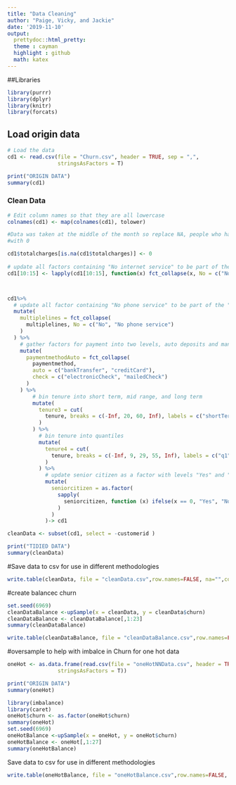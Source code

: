 ```yaml
---
title: "Data Cleaning"
author: "Paige, Vicky, and Jackie"
date: '2019-11-10'
output: 
  prettydoc::html_pretty:
  theme : cayman
  highlight : github
  math: katex
---
```


##Libraries
```r
library(purrr)
library(dplyr)
library(knitr)
library(forcats)
```

## Load origin data
```r
# Load the data
cd1 <- read.csv(file = "Churn.csv", header = TRUE, sep = ",", 
                stringsAsFactors = T)

print("ORIGIN DATA")
summary(cd1)
```

### Clean Data
```r

# Edit column names so that they are all lowercase
colnames(cd1) <- map(colnames(cd1), tolower)

#Data was taken at the middle of the month so replace NA, people who have not made first payemnt
#with 0

cd1$totalcharges[is.na(cd1$totalcharges)] <- 0
  
# update all factors containing "No internet service" to be part of the "No" level
cd1[10:15] <- lapply(cd1[10:15], function(x) fct_collapse(x, No = c("No", "No internet service")) )



cd1%>%
  # update all factor containing "No phone service" to be part of the "No" level
  mutate(
    multiplelines = fct_collapse(
      multiplelines, No = c("No", "No phone service")
    )
  ) %>%
    # gather factors for payment into two levels, auto deposits and manual checks
    mutate(
      paymentmethodAuto = fct_collapse(
        paymentmethod, 
        auto = c("bankTransfer", "creditCard"),
        check = c("electronicCheck", "mailedCheck")
      ) 
    ) %>%
        # bin tenure into short term, mid range, and long term
        mutate(
          tenure3 = cut(
            tenure, breaks = c(-Inf, 20, 60, Inf), labels = c("shortTerm", "midTerm", "longTerm")
          )
        ) %>%
          # bin tenure into quantiles
          mutate(
            tenure4 = cut(
              tenure, breaks = c(-Inf, 9, 29, 55, Inf), labels = c("q1", "q2", "q3", "q4")
            )
          ) %>%
            # update senior citizen as a factor with levels "Yes" and "No"
            mutate(
              seniorcitizen = as.factor(
                sapply(
                  seniorcitizen, function (x) ifelse(x == 0, "Yes", "No")
                )
              )
            )-> cd1

cleanData <- subset(cd1, select = -customerid )

print("TIDIED DATA")    
summary(cleanData)
```

#Save data to csv for use in different methodologies

```r
write.table(cleanData, file = "cleanData.csv",row.names=FALSE, na="",col.names=TRUE, sep=",")
```

#create balancec churn

```r
set.seed(6969)
cleanDataBalance <-upSample(x = cleanData, y = cleanData$churn)
cleanDataBalance <- cleanDataBalance[,1:23]
summary(cleanDataBalance)
```

```r
write.table(cleanDataBalance, file = "cleanDataBalance.csv",row.names=FALSE, na="",col.names=TRUE, sep=",")
```

#oversample to help with imbalce in Churn for one hot data
```r
oneHot <- as.data.frame(read.csv(file = "oneHotNNData.csv", header = TRUE, sep = ",", 
                stringsAsFactors = T))

print("ORIGIN DATA")
summary(oneHot)
```

```r
library(imbalance)
library(caret)
oneHot$churn <- as.factor(oneHot$churn)
summary(oneHot)
set.seed(6969)
oneHotBalance <-upSample(x = oneHot, y = oneHot$churn)
oneHotBalance <- oneHot[,1:27]
summary(oneHotBalance)
```

Save data to csv for use in different methodologies

```r
write.table(oneHotBalance, file = "oneHotBalance.csv",row.names=FALSE, na="",col.names=TRUE, sep=",")
```